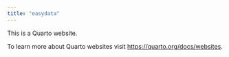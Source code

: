 ```yaml
---
title: "easydata"
---
```


This is a Quarto website.

To learn more about Quarto websites visit <https://quarto.org/docs/websites>.
